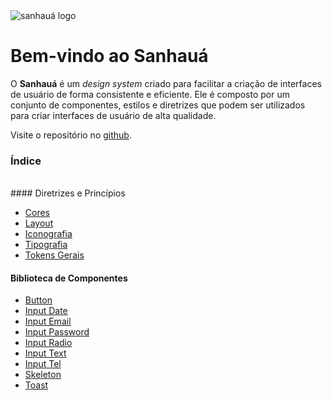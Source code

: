
<Meta title="Home" />
<img
  src="https://raw.githubusercontent.com/fpcoutinho/sanhaua/refs/heads/main/assets/logo-inverted-short.png"
  alt="sanhauá logo"
  style={{ marginBottom: 30 }}
/>

# Bem-vindo ao **Sanhauá**

O **Sanhauá** é um _design system_ criado para facilitar a criação de interfaces de usuário de forma consistente e eficiente. Ele é composto por um conjunto de componentes, estilos e diretrizes que podem ser utilizados para criar interfaces de usuário de alta qualidade.

Visite o repositório no [github](https://github.com/fpcoutinho/sanhaua).

### Índice

<br />
#### Diretrizes e Princípios

- [Cores](?path=/docs/guidelines-principles-color--docs)
- [Layout](?path=/docs/guidelines-principles-layout--docs)
- [Iconografia](?path=/docs/guidelines-principles-iconography--docs)
- [Tipografia](?path=/docs/guidelines-principles-typography--docs)
- [Tokens Gerais](?path=/docs/guidelines-principles-general-tokens--docs)

#### Biblioteca de Componentes

- [Button](?path=/docs/component-library-ua-button--docs)
- [Input Date](?path=/docs/component-library-ua-input-date--docs)
- [Input Email](?path=/docs/component-library-ua-input-email--docs)
- [Input Password](?path=/docs/component-library-ua-input-password--docs)
- [Input Radio](?path=/docs/component-library-ua-input-radio--docs)
- [Input Text](?path=/docs/component-library-ua-input-text--docs)
- [Input Tel](?path=/docs/component-library-ua-input-tel--docs)
- [Skeleton](?path=/docs/component-library-ua-skeleton--docs)
- [Toast](?path=/docs/component-library-ua-toast--docs)
